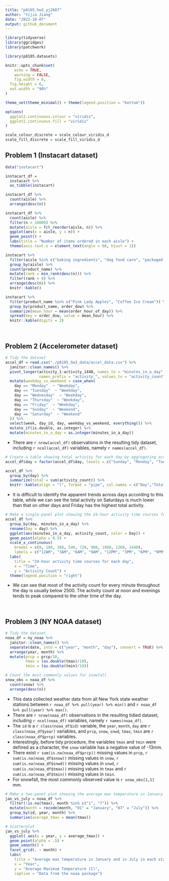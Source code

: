 ```yaml
---
title: "p8105_hw3_yj2687"
author: "Yijia Jiang"
date: "2022-10-07"
output: github_document
---
```


```r
library(tidyverse)
library(ggridges)
library(patchwork)

library(p8105.datasets)

knitr::opts_chunk$set(
	echo = TRUE,
	warning = FALSE,
	fig.width = 8, 
  fig.height = 6,
  out.width = "90%"
)

theme_set(theme_minimal() + theme(legend.position = "bottom"))

options(
  ggplot2.continuous.colour = "viridis",
  ggplot2.continuous.fill = "viridis"
)

scale_colour_discrete = scale_colour_viridis_d
scale_fill_discrete = scale_fill_viridis_d
```




## Problem 1 (Instacart dataset)
```r
data("instacart")

instacart_df = 
  instacart %>% 
  as_tibble(instacart)

instacart_df %>% 
  count(aisle) %>% 
  arrange(desc(n))

instacart_df %>% 
  count(aisle) %>% 
  filter(n > 10000) %>% 
  mutate(aisle = fct_reorder(aisle, n)) %>% 
  ggplot(aes(x = aisle, y = n)) + 
  geom_point() + 
  labs(title = "Number of items ordered in each aisle") +
  theme(axis.text.x = element_text(angle = 60, hjust = 1))

instacart %>% 
  filter(aisle %in% c("baking ingredients", "dog food care", "packaged vegetables fruits")) %>%
  group_by(aisle) %>% 
  count(product_name) %>% 
  mutate(rank = min_rank(desc(n))) %>% 
  filter(rank < 4) %>% 
  arrange(desc(n)) %>%
  knitr::kable()

instacart %>%
  filter(product_name %in% c("Pink Lady Apples", "Coffee Ice Cream")) %>%
  group_by(product_name, order_dow) %>%
  summarize(mean_hour = mean(order_hour_of_day)) %>%
  spread(key = order_dow, value = mean_hour) %>%
  knitr::kable(digits = 2)
```

&nbsp;



## Problem 2 (Accelerometer dataset)
```r
# Tidy the dataset
accel_df = read.csv("./p8105_hw3_data/accel_data.csv") %>%
  janitor::clean_names() %>%
  pivot_longer(activity_1:activity_1440, names_to = "minutes_in_a_day", 
               names_prefix = "activity_", values_to = "activity_count") %>% 
  mutate(weekday_vs_weekend = case_when(
    day == "Monday"  ~ "Weekday",
    day == "Tuesday"  ~ "Weekday",
    day == "Wednesday"  ~ "Weekday",
    day == "Thursday"  ~ "Weekday",
    day == "Friday"  ~ "Weekday",
    day == "Sunday"  ~ "Weekend",
    day == "Saturday"  ~ "Weekend"
  )) %>% 
  select(week, day_id, day, weekday_vs_weekend, everything()) %>% 
  mutate_if(is.double, as.integer) %>%
  mutate(minutes_in_a_day = as.integer(minutes_in_a_day))
```

* There are `r nrow(accel_df)` observations in the resulting tidy dataset, including `r ncol(accel_df)` variables, namely `r names(accel_df)`.


```r
# Create a table showing total activity for each day by aggregating across minutes
accel_df$day = factor(accel_df$day, levels = c("Sunday", "Monday", "Tuesday", "Wednesday", "Thursday", "Friday", "Saturday"))

accel_df %>% 
  group_by(day) %>% 
  summarize(total = sum(activity_count)) %>% 
  knitr::kable(align = "l", format = "pipe", col.names = c("Day","Total"))

```

* It is difficult to identify the apparent trends across days according to this table, while we can see the total activity on Saturdays is much lower than that on other days and Friday has the highest total activity.


```r
# Make a single-panel plot showing the 24-hour activity time courses for each day and use color to indicate day of the week. 
accel_df %>% 
  group_by(day, minutes_in_a_day) %>%
  rename(Day = day) %>%
  ggplot(aes(minutes_in_a_day, activity_count, color = Day)) +
  geom_point(alpha = 0.5) +
  scale_x_continuous(
    breaks = c(0, 180, 360, 540, 720, 900, 1080, 1260, 1440),
    labels = c("12AM", "3AM", "6AM", "9AM", "12PM", "3PM", "6PM", "9PM", "11:59PM")) + 
  labs(
    title = "24-hour activity time courses for each day",
    x = "Time",
    y = "Activity Count") +
  theme(legend.position = "right")
```

* We can see that most of the activity count for every minute throughout the day is usually below 2500. The activity count at noon and evenings tends to peak compared to the other time of the day. 

&nbsp;



## Problem 3 (NY NOAA dataset)
```r
# Tidy the dataset
noaa_df = ny_noaa %>% 
  janitor::clean_names() %>%
  separate(date, into = c("year", "month", "day"), convert = TRUE) %>% 
  arrange(year, month) %>%
  mutate(prcp = prcp/10,
         tmax = (as.double(tmax)/10),
         tmin = (as.double(tmin)/10)) 

# Count the most commonly values for snowfall
snow_obs = noaa_df %>%
  count(snow) %>% 
  arrange(desc(n))
```

* This data collected weather data from all New York state weather stations between `r noaa_df %>% pull(year) %>% min()` and `r noaa_df %>% pull(year) %>% max()`.
* There are `r nrow(noaa_df)` observations in the resulting tidied dataset, including `r ncol(noaa_df)` variables, namely `r names(noaa_df)`.
* The `id` is a `r class(noaa_df$id)` variable, the `year`, `month`, `day` are `r class(noaa_df$year)` variables, and `prcp`, `snow`, `snwd`, `tmax`, `tmin` are `r class(noaa_df$prcp)` variables.
* Interestingly, before tidy procedure, the variables `tmax` and `tmin` were defined as a character, the `snow` variable has a negative value of -13mm.
* There exist `r sum(is.na(noaa_df$prcp))` missing values in `prcp`, `r sum(is.na(noaa_df$snow))` missing values in `snow`, `r sum(is.na(noaa_df$snwd))` missing values in `snwd`, `r sum(is.na(noaa_df$tmax))` missing values in `tmax` and `r sum(is.na(noaa_df$tmin))` missing values in `tmin`.
* For snowfall, the most commonly observed value is `r snow_obs[1,1]` mm.


```r
# Make a two-panel plot showing the average max temperature in January and in July in each station across years.
jan_vs_july = noaa_df %>%
  filter(!is.na(tmax), month %in% c("1", "7")) %>%
  mutate(month = recode(month, "01" = "January", "07" = "July")) %>%
  group_by(id, year, month) %>%
  summarise(average_tmax = mean(tmax))

# Scatterplot
jan_vs_july %>% 
  ggplot( aes(x = year, y = average_tmax)) +
  geom_point(alpha = .5) +
  geom_smooth() +
  facet_grid(. ~ month) +
  labs(
    title = "Average max temperature in January and in July in each station across years",
    x = "Year",
    y = "Average Maximum Temperature (C)",
    caption = "Data from the noaa package") 
```


